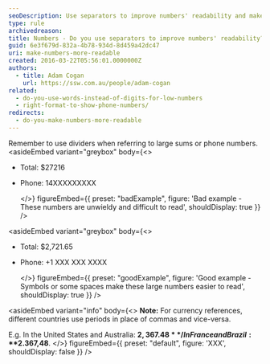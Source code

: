 ```yaml
---
seoDescription: Use separators to improve numbers' readability and make large sums or phone numbers easier to comprehend.
type: rule
archivedreason:
title: Numbers - Do you use separators to improve numbers' readability?
guid: 6e3f679d-832a-4b78-934d-8d459a42dc47
uri: make-numbers-more-readable
created: 2016-03-22T05:56:01.0000000Z
authors:
  - title: Adam Cogan
    url: https://ssw.com.au/people/adam-cogan
related:
  - do-you-use-words-instead-of-digits-for-low-numbers
  - right-format-to-show-phone-numbers/
redirects:
  - do-you-make-numbers-more-readable
---
```


Remember to use dividers when referring to large sums or phone numbers.
<asideEmbed
  variant="greybox"
  body={<>
    
* Total: $27216
* Phone: 14XXXXXXXXX

  </>}
  figureEmbed={{
    preset: "badExample",
    figure: 'Bad example - These numbers are unwieldy and difficult to read',
    shouldDisplay: true
  }}
/>

<asideEmbed
  variant="greybox"
  body={<>
    
* Total: $2,721.65
* Phone: +1 XXX XXX XXXX

  </>}
  figureEmbed={{
    preset: "goodExample",
    figure: 'Good example - Symbols or some spaces make these large numbers easier to read',
    shouldDisplay: true
  }}
/>

<asideEmbed
  variant="info"
  body={<>
    **Note:** For currency references, different countries use periods in place of commas and vice-versa.

E.g. In the United States and Australia: **$2,367.48** / In France and Brazil: **$2.367,48**.
  </>}
  figureEmbed={{
    preset: "default",
    figure: 'XXX',
    shouldDisplay: false
  }}
/>